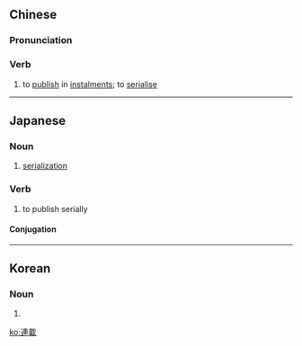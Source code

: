 {{also|连载}}
==Chinese==
{{zh-forms|s=连载}}

===Pronunciation===
{{zh-pron
|m=lián載
|mn=liân-chài
|cat=v
}}

===Verb===
{{zh-verb}}

# to [[publish]] in [[instalment]]s; to [[serialise]]

----

==Japanese==
{{ja-kanjitab|れん|さい|yomi=o}}

===Noun===
{{ja-noun|れんさい}}

# [[serialization]]

===Verb===
{{ja-verb-suru|tr=trans|れんさい}}

# to publish serially

====Conjugation====
{{ja-suru|れんさい}}
----
==Korean==
{{ko-hanjatab}}

===Noun===
{{ko-noun|hj|hangeul=연재}}

# {{hanja form of|연재}}

[[ko:連載]]